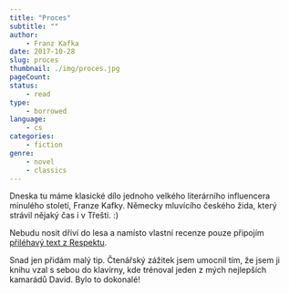```yaml
---
title: "Proces"
subtitle: ""
author:
    - Franz Kafka
date: 2017-10-28
slug: proces
thumbnail: ./img/proces.jpg
pageCount:
status:
    - read
type:
    - borrowed
language:
    - cs
categories:
    - fiction
genre:
    - novel
    - classics
---
```


Dneska tu máme klasické dílo jednoho velkého literárního influencera minulého století, Franze Kafky. Německy mluvícího českého žida, který strávil nějaký čas i v Třešti. :)

Nebudu nosit dříví do lesa a namísto vlastní recenze pouze připojím <a href="https://www.respekt.cz/tydenik/2017/34/proces-v-case-postpravdy" title="Proces v čase postpravdy" rel="noreferrer noopener" target="_blank">přiléhavý text z Respektu</a>.

Snad jen přidám malý tip. Čtenářský zážitek jsem umocnil tím, že jsem ji knihu vzal s sebou do klavírny, kde trénoval jeden z mých nejlepších kamarádů David. Bylo to dokonalé!
